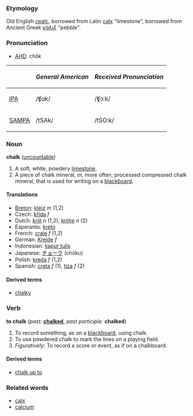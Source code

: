 ===Etymology===
Old English [[cealc]], borrowed from Latin [[calx]] "limestone", borrowed from Ancient Greek [[χάλιξ]] "pebble".

===Pronunciation===
*[[w:AHD|AHD]]: chôk

{| border=1 cellpadding=5
! !! ''General American'' !! ''Received Pronunciation''
|-
| [[w:IPA|IPA]] || /ʧɑk/ || /ʧɔːk/
|-
| [[w:SAMPA|SAMPA]] || /tSAk/ || /tSO:k/ 
|}

===Noun===
'''chalk''' ([[uncountable]])

#A soft, white, powdery [[limestone]].
#A piece of chalk mineral, or, more often, processed compressed chalk mineral, that is used for writing on a [[blackboard]].

====Translations====
*[[Breton]]: [[kleiz]] ''m'' (1,2)
*Czech: [[křída]] ''f''
*Dutch: [[krijt]] ''n'' (1,2), [[krijtje]] ''n'' (2)
*Esperanto: [[kreto]]
*French: [[craie]] ''f'' (1,2)
*German: [[Kreide]] ''f''
*Indonesian: [[kapur tulis]]
*Japanese: [[チョーク]] (chōku)
*Polish: [[kreda]] ''f'' (1,2)
*Spanish: [[creta]] ''f'' (1), [[tiza]] ''f'' (2)

====Derived terms====
*[[chalky]]

===Verb===
'''to chalk''' (''past:'' '''[[chalked]]''', ''past participle:'' '''chalked''')

#To record something, as on a [[blackboard]], using chalk.
#To use powdered chalk to mark the lines on a playing field.
#''Figuratively'': To record a score or event, as if on a chalkboard.

====Derived terms====
*[[chalk up to]]

===Related words===
*[[calx]]
*[[calcium]]